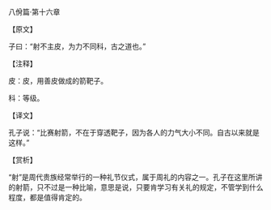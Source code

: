 

八佾篇·第十六章

【原文】

子曰：“射不主皮，为力不同科，古之道也。”

【注释】

皮：皮，用善皮做成的箭靶子。

科：等级。

【译文】

孔子说：“比赛射箭，不在于穿透靶子，因为各人的力气大小不同。自古以来就是这样。”

【赏析】

“射”是周代贵族经常举行的一种礼节仪式，属于周礼的内容之一。孔子在这里所讲的射箭，只不过是一种比喻，意思是说，只要肯学习有关礼的规定，不管学到什么程度，都是值得肯定的。

